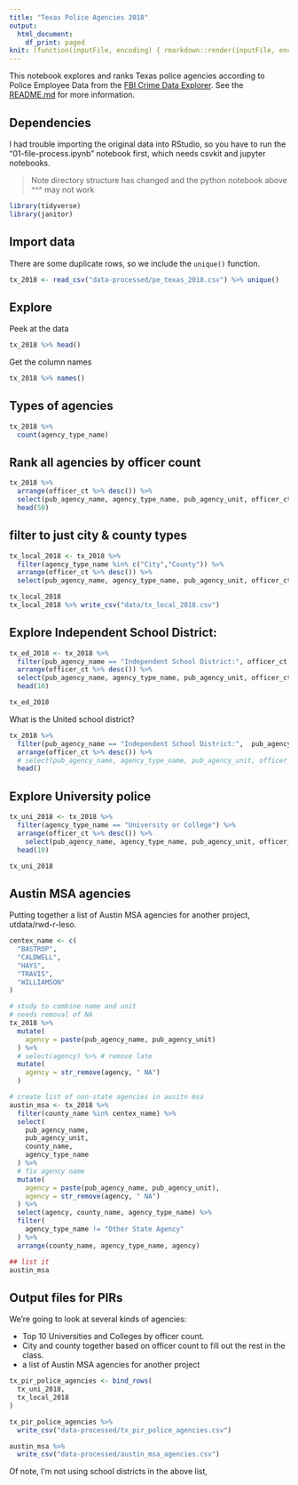 ```yaml
---
title: "Texas Police Agencies 2018"
output:
  html_document:
    df_print: paged
knit: (function(inputFile, encoding) { rmarkdown::render(inputFile, encoding = encoding, output_dir = "docs") })
---
```


This notebook explores and ranks Texas police agencies according to Police Employee Data from the [FBI Crime Data Explorer](https://crime-data-explorer.fr.cloud.gov/downloads-and-docs). See the [README.md](https://github.com/utdata/rwd-police-agencies) for more information.

## Dependencies

I had trouble importing the original data into RStudio, so you have to run the "01-file-process.ipynb" notebook first, which needs csvkit and jupyter notebooks.

> Note directory structure has changed and the python notebook above ^^^ may not work


```r
library(tidyverse)
library(janitor)
```

## Import data

There are some duplicate rows, so we include the `unique()` function.

```r
tx_2018 <- read_csv("data-processed/pe_texas_2018.csv") %>% unique()
```


## Explore

Peek at the data

```r
tx_2018 %>% head()
```

Get the column names

```r
tx_2018 %>% names()
```

## Types of agencies

```r
tx_2018 %>% 
  count(agency_type_name)
```

## Rank all agencies by officer count

```r
tx_2018 %>% 
  arrange(officer_ct %>% desc()) %>% 
  select(pub_agency_name, agency_type_name, pub_agency_unit, officer_ct) %>% 
  head(50)
```

## filter to just city & county types

```r
tx_local_2018 <- tx_2018 %>% 
  filter(agency_type_name %in% c("City","County")) %>% 
  arrange(officer_ct %>% desc()) %>% 
  select(pub_agency_name, agency_type_name, pub_agency_unit, officer_ct)

tx_local_2018
tx_local_2018 %>% write_csv("data/tx_local_2018.csv")
```



## Explore Independent School District:

```r
tx_ed_2018 <- tx_2018 %>% 
  filter(pub_agency_name == "Independent School District:", officer_ct > 50) %>% 
  arrange(officer_ct %>% desc()) %>% 
  select(pub_agency_name, agency_type_name, pub_agency_unit, officer_ct) %>% 
  head(10)

tx_ed_2018
```

What is the United school district?

```r
tx_2018 %>% 
  filter(pub_agency_name == "Independent School District:",  pub_agency_unit == "United") %>% 
  arrange(officer_ct %>% desc()) %>% 
  # select(pub_agency_name, agency_type_name, pub_agency_unit, officer_ct) %>% 
  head()

```


## Explore University police

```r
tx_uni_2018 <- tx_2018 %>% 
  filter(agency_type_name == "University or College") %>% 
  arrange(officer_ct %>% desc()) %>% 
    select(pub_agency_name, agency_type_name, pub_agency_unit, officer_ct) %>% 
  head(10)

tx_uni_2018
```

## Austin MSA agencies

Putting together a list of Austin MSA agencies for another project, utdata/rwd-r-leso. 

```r
centex_name <- c(
  "BASTROP",
  "CALDWELL",
  "HAYS",
  "TRAVIS",
  "WILLIAMSON"
)

# study to combine name and unit
# needs removal of NA
tx_2018 %>% 
  mutate(
    agency = paste(pub_agency_name, pub_agency_unit)
  ) %>%
  # select(agency) %>% # remove late
  mutate(
    agency = str_remove(agency, " NA")
  )

# create list of non-state agencies in ausitn msa
austin_msa <- tx_2018 %>% 
  filter(county_name %in% centex_name) %>% 
  select(
    pub_agency_name,
    pub_agency_unit,
    county_name,
    agency_type_name
  ) %>% 
  # fix agency name
  mutate(
    agency = paste(pub_agency_name, pub_agency_unit),
    agency = str_remove(agency, " NA")
  ) %>%
  select(agency, county_name, agency_type_name) %>% 
  filter(
    agency_type_name != "Other State Agency"
  ) %>% 
  arrange(county_name, agency_type_name, agency)

## list it
austin_msa

```



## Output files for PIRs

We're going to look at several kinds of agencies:

- Top 10 Universities and Colleges by officer count.
- City and county together based on officer count to fill out the rest in the class.
- a list of Austin MSA agencies for another project

```r
tx_pir_police_agencies <- bind_rows(
  tx_uni_2018,
  tx_local_2018
)

tx_pir_police_agencies %>% 
  write_csv("data-processed/tx_pir_police_agencies.csv")

austin_msa %>% 
  write_csv("data-processed/austin_msa_agencies.csv")
```

Of note, I'm not using school districts in the above list,
